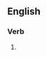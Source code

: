 ==English==

===Verb===
{{head|en|present participle}}

# {{present participle of|defilade|lang=en|nocat=1}}